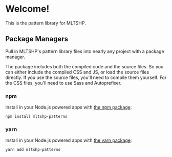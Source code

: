 
<Meta title="Getting Started" />

# Welcome!

This is the pattern library for MLTSHP.

## Package Managers

Pull in MLTSHP's pattern library files into nearly any project with a package manager.

The package includes both the compiled code and the source files. So you can either include the compiled CSS and JS, or load the source files directly. If you use the source files, you'll need to compile them yourself. For the CSS files, you'll need to use Sass and Autoprefixer.

### npm

Install in your Node.js powered apps with [the npm package](https://www.npmjs.com/package/mltshp-patterns):

```
npm install mltshp-patterns
```

### yarn

Install in your Node.js powered apps with [the yarn package](https://classic.yarnpkg.com/en/package/mltshp-patterns):

```
yarn add mltshp-patterns
```
